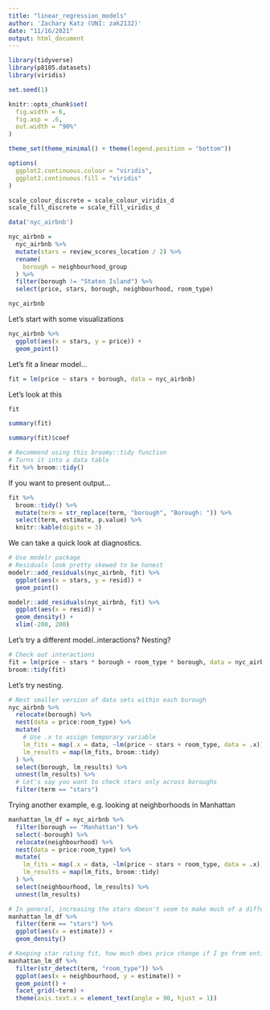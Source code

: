 ```yaml
---
title: "linear_regression_models"
author: 'Zachary Katz (UNI: zak2132)'
date: "11/16/2021"
output: html_document
---
```


```r
library(tidyverse)
library(p8105.datasets)
library(viridis)

set.seed(1)

knitr::opts_chunk$set(
  fig.width = 6,
  fig.asp = .6,
  out.width = "90%"
)

theme_set(theme_minimal() + theme(legend.position = "bottom"))

options(
  ggplot2.continuous.colour = "viridis",
  ggplot2.continuous.fill = "viridis"
)

scale_colour_discrete = scale_colour_viridis_d
scale_fill_discrete = scale_fill_viridis_d

```

```r
data('nyc_airbnb')

nyc_airbnb = 
  nyc_airbnb %>% 
  mutate(stars = review_scores_location / 2) %>% 
  rename(
    borough = neighbourhood_group
  ) %>% 
  filter(borough != "Staten Island") %>% 
  select(price, stars, borough, neighbourhood, room_type)

nyc_airbnb
```

Let's start with some visualizations

```r
nyc_airbnb %>% 
  ggplot(aes(x = stars, y = price)) + 
  geom_point()
```

Let's fit a linear model...

```r
fit = lm(price ~ stars + borough, data = nyc_airbnb)
```

Let's look at this

```r
fit

summary(fit)

summary(fit)$coef

# Recommend using this broomy::tidy function
# Turns it into a data table
fit %>% broom::tidy()

```

If you want to present output...

```r
fit %>% 
  broom::tidy() %>% 
  mutate(term = str_replace(term, "borough", "Borough: ")) %>% 
  select(term, estimate, p.value) %>% 
  knitr::kable(digits = 3)
```

We can take a quick look at diagnostics.

```r
# Use modelr package
# Residuals look pretty skewed to be honest
modelr::add_residuals(nyc_airbnb, fit) %>% 
  ggplot(aes(x = stars, y = resid)) + 
  geom_point()

modelr::add_residuals(nyc_airbnb, fit) %>% 
  ggplot(aes(x = resid)) + 
  geom_density() + 
  xlim(-200, 200)
```

Let's try a different model..interactions? Nesting?

```r
# Check out interactions
fit = lm(price ~ stars * borough + room_type * borough, data = nyc_airbnb)
broom::tidy(fit)
```

Let's try nesting.

```r
# Nest smaller version of data sets within each borough
nyc_airbnb %>% 
  relocate(borough) %>% 
  nest(data = price:room_type) %>% 
  mutate(
    # Use .x to assign temporary variable
    lm_fits = map(.x = data, ~lm(price ~ stars + room_type, data = .x)),
    lm_results = map(lm_fits, broom::tidy)
  ) %>% 
  select(borough, lm_results) %>% 
  unnest(lm_results) %>% 
  # Let's say you want to check stars only across boroughs
  filter(term == "stars")
```

Trying another example, e.g. looking at neighborhoods in Manhattan

```r
manhattan_lm_df = nyc_airbnb %>% 
  filter(borough == "Manhattan") %>% 
  select(-borough) %>% 
  relocate(neighbourhood) %>% 
  nest(data = price:room_type) %>% 
  mutate(
    lm_fits = map(.x = data, ~lm(price ~ stars + room_type, data = .x)),
    lm_results = map(lm_fits, broom::tidy)
  ) %>% 
  select(neighbourhood, lm_results) %>% 
  unnest(lm_results)

# In general, increasing the stars doesn't seem to make much of a difference in price
manhattan_lm_df %>% 
  filter(term == "stars") %>% 
  ggplot(aes(x = estimate)) + 
  geom_density()

# Keeping star rating fit, how much does price change if I go from entire home to private room, or entire home to shared room, in each neighborhood?
manhattan_lm_df %>% 
  filter(str_detect(term, "room_type")) %>% 
  ggplot(aes(x = neighbourhood, y = estimate)) + 
  geom_point() + 
  facet_grid(~term) + 
  theme(axis.text.x = element_text(angle = 90, hjust = 1))
```

